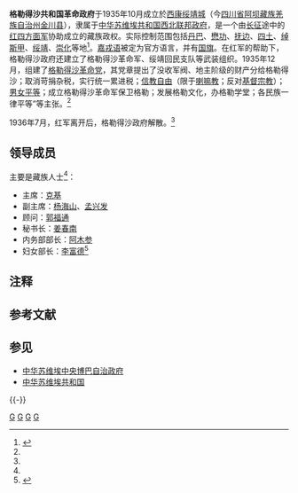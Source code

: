 '''格勒得沙共和国革命政府'''{{efn|“格勒得沙”为[[嘉绒语|嘉绒语]]音译，意为“藏族人民”。“格勒得沙共和国革命政府”为政府名。<ref>见《格勒得沙革命党的党章》（1936年1月1日），载《中国共产党组织史资料：土地革命战争时期》，北京：中共党史出版社，2000年，第973页</ref>}}于1935年10月成立於[[西康|西康]][[绥靖城|绥靖城]]（今[[四川省|四川省]][[阿坝藏族羌族自治州|阿坝藏族羌族自治州]][[金川县|金川县]]{{efn|[[大小金川革命根据地|大小金川革命根据地]]是[[中国工农红军|中国工农红军]][[长征|长征]]中[[中国共产党|中国共产党]]建立的[[中国共产党革命根据地|革命根据地]]之一。}}），隶属于[[中华苏维埃共和国西北联邦政府|中华苏维埃共和国西北联邦政府]]，是一个由[[长征|长征]]途中的[[红四方面军|红四方面军]]协助成立的藏族政权。实际控制范围包括[[丹巴|丹巴]]、[[懋功|懋功]]、[[抚边|抚边]]、[[四土|四土]]、[[绰斯甲|绰斯甲]]、[[绥靖|绥靖]]、[[崇化|崇化]]等地<ref name="ly">{{Cite web |url=http://www.scsdaj.gov.cn/special/cz70/c309.htm |title=少数民族革命政权 |access-date=2008-04-12 |archive-url=https://archive.is/20120805133044/http://www.scsdaj.gov.cn/special/cz70/c309.htm |archive-date=2012-08-05 |dead-url=yes }}</ref>。[[嘉戎语|嘉戎语]]被定为官方语言，并有[[国旗|国旗]]。在红军的帮助下，格勒得沙政府还建立了格勒得沙革命军、绥靖回民支队等武装组织。1935年12月，组建了[[格勒得沙革命党|格勒得沙革命党]]，其党章提出了没收军阀、地主阶级的财产分给格勒得沙；取消苛捐杂税，实行统一累进税；[[信教自由|信教自由]]（限于[[喇嘛教|喇嘛教]]；反对[[天主教康定教区|基督宗教]]）；[[男女平等|男女平等]]；成立格勒得沙革命军保卫格勒；发展格勒文化，办格勒学堂；各民族一律平等”等主张。<ref name="ly" />

1936年7月，红军离开后，格勒得沙政府解散。<ref name="ly" />

== 领导成员 ==
主要是藏族人士<ref name="ly" />：
* 主席：[[克基|克基]]
* 副主席：[[杨海山|杨海山]]、[[孟兴发|孟兴发]]
* 顾问：[[郭福通|郭福通]]
* 秘书长：[[姜春南|姜春南]]
* 内务部部长：[[阿木参|阿木参]]
* 妇女部长：[[李富德|李富德]]<ref>{{Cite web |url=http://history.news.163.com/07/0512/10/3E9MQNV800011247.html |title=红军长征途中曾经建立的两个“共和国” |access-date=2008-04-12 |archive-url=https://web.archive.org/web/20160305014726/http://history.news.163.com/07/0512/10/3E9MQNV800011247.html |archive-date=2016-03-05 |dead-url=yes }}</ref>

== 注释 ==
{{notelist|iger=}}

== 参考文献 ==
{{Reflist|2}}

== 参见 ==
* [[中华苏维埃中央博巴自治政府|中华苏维埃中央博巴自治政府]]
* [[中华苏维埃共和国|中华苏维埃共和国]]

{{-}}
{{中华民国割据政权}}

[[Category:中國藏族|G]]
[[Category:四川政治史|G]]
[[Category:中华民国大陆时期政府|G]]
[[Category:中國民變政權|G]]